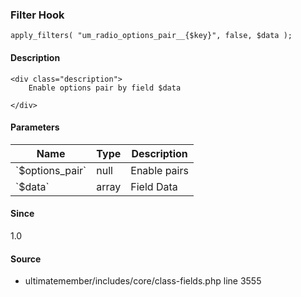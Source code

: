 
### Filter Hook    
    
```
apply_filters( "um_radio_options_pair__{$key}", false, $data );
```

#### Description
    <div class="description">
        Enable options pair by field $data
 
    </div>

#### Parameters
            
<table className="table-auto mt-2 border dark:border-gray-500 p-5 text-sm text-left">
<thead>
<tr>
<th  className="px-3">Name</th>
<th  className="px-3">Type</th>
<th  className="px-3">Description</th>
</tr>
</thead>
<tbody>
               <tr >
               <td className="px-3 py-2">`$options_pair`</td>
               <td className="px-3 py-2">null</td>
               <td className="px-3 py-2 text-sm">Enable pairs</td>
               </tr>
               <tr >
               <td className="px-3 py-2">`$data`</td>
               <td className="px-3 py-2">array</td>
               <td className="px-3 py-2 text-sm">Field Data</td>
               </tr>
</tbody>
</table>

#### Since
<div class="description">
1.0
</div>

#### Source
  - <Link href="/developer/files/includes-core-class-fields#source-view.3555">ultimatemember/includes/core/class-fields.php</Link> <Link href="/developer/files/includes-core-class-fields#source-view.3555">line 3555</Link>

